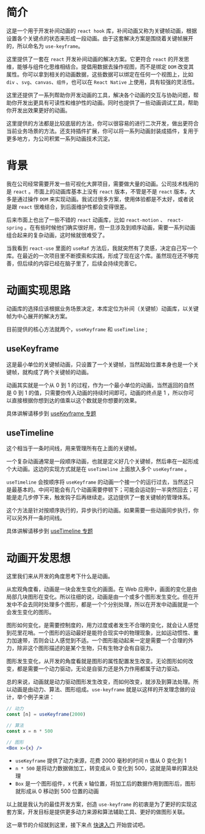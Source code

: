 
<Meta title="Guide|Introduction" />

# 简介

这是一个用于开发补间动画的 `react hook` 库，补间动画又称为关键帧动画，根据设置各个关键点的状态来形成一段动画。由于这套解决方案是围绕着关键帧展开的，所以命名为 `use-keyframe`。

这里提供了一套在 `react` 开发补间动画的解决方案。它更符合 `react` 的开发思维，能够与组件化思维相结合。提倡用数据去操作视图，而不是绑定 `DOM` 改变其属性。你可以拿到相关的动画数据，这些数据可以绑定在任何一个视图上，比如 `div` 、`svg`、`canvas`、`组件`，也可以在 `React Native` 上使用，具有较强的灵活性。

这里还提供了一系列帮助你开发动画的工具，解决各个动画的交互与协助问题，帮助你开发出更具有可读性和维护性的动画。同时也提供了一些动画调试工具，帮助你开发出效果更好的动画。

这里提供的方法都是比较底层的方法，你可以很容易的进行二次开发，做出更符合当前业务场景的方法。还支持插件扩展，你可以将一系列动画封装成插件，复用于更多地方，为公司积累一系列动画技术沉淀。

# 背景

我在公司经常需要开发一些可视化大屏项目，需要做大量的动画。公司技术栈用的是 `react` 。市面上的动画库基本上没有 `react` 版本，不管是不是 `react` 版本，大多是通过操作 `DOM` 来实现动画。我试过很多方案，使用体验都是不太好，或者说是跟 `react` 很难结合，到后面维护性都会变得很差。

后来市面上也出了一些不错的 `react` 动画库，比如 `react-motion` 、 `react-spring` 。在有些时候他们确实很好用，但一旦涉及到顺序动画，需要一系列动画组合起来的复杂动画，这时候就很难受了。

当我看到 `react-use` 里面的 `useRaf` 方法后，我就突然有了灵感，决定自己写一个库。在最近的一次项目里不断摸索和实践，形成了现在这个库。虽然现在还不够完善，但后续的内容已经在脑子里了，后续会持续完善它。

# 动画实现思路

动画库的选择应该根据业务场景决定，本库定位为补间（关键帧）动画库，以关键帧为中心展开的解决方案。

目前提供的核心方法就两个，`useKeyframe` 和 `useTimeline` ;

## useKeyframe

这是最小单位的关键帧动画，只设置了一个关键帧，当然起始位置本身也是一个关键帧，就构成了两个关键帧的动画。

动画其实就是一个从 0 到 1 的过程，作为一个最小单位的动画，当然返回的自然是 0 到 1 的值，只需要你传入动画的持续时间即可。动画的终点是 1 ，所以你可以直接根据你想到达的值乘以这个数就是你想要的效果。

具体讲解请移步到 [useKeyframe 专题](?path=/docs/core-usekeyframe--demo-1)

## useTimeline

这个相当于一条时间线，用来管理所有在上面的关键帧。

一个复杂动画通常是一段顺序动画，也就是定义好几个关键帧，然后串在一起形成个大动画。这边的实现方式就是在 `useTimeline` 上面放入多个 `useKeyframe` 。

`useTimeline` 会按顺序将 `useKeyframe` 的动画一个接一个的运行过去，当然这只是最基本的。中间可能会有几个动画需要停顿下；可能会运动到一半突然回去；可能是走几步停下来，触发钩子后再继续走。这边提供了一套关键帧的管理体系。

这个方法是针对按顺序执行的，异步执行的动画。如果需要一些动画同步执行，你可以另外开一条时间线。

具体讲解请移步到 [useTimeline 专题](?path=/docs/core-usetimeline--demo-1)

# 动画开发思想

这里我们来从开发的角度思考下什么是动画。

从宏观角度看，动画是一块会发生变化的画面。在 Web 应用中，画面的变化是由局部几块图形在变化。所以往细的说，动画是由一个或多个图形发生变化。但在开发中不会去同时处理多个图形，都是一个个分别处理，所以在开发中动画就是一个会发生变化的图形。

图形如何变化，是需要控制度的，用力过度或者发生不合理的变化，就会让人感觉到花里花哨。一个图形的运动最好是能符合现实中的物理现象，比如运动惯性、重力加速带，否则会让人感觉到不适。一个图形能动起来一定是需要一个合理的外力，除非这个图形描述的是某个生物，只有生物才会有自驱力。

图形发生变化，从开发的角度看就是图形的属性配置发生改变。无论图形如何改变，都是需要一个动力驱动，无论是自驱力还是外力作用都属于动力驱动。

总的来说，动画就是动力驱动图形发生改变，而如何改变，就涉及到算法处理。所以动画是由动力、算法、图形组成。`use-keyframe` 就是以这样的开发理念做的设计，举个例子来讲：

```jsx
// 动力
const [n] = useKeyframe(2000)

// 算法
const x = n * 500

// 图形
<Box x={x} />
```

- `useKeyframe` 提供了动力来源，花费 2000 毫秒的时间 n 值从 0 变化到 1
- `n * 500` 是将动力数据做加工，转变成从 0 变化到 500，这就是简单的算法处理
- `Box` 是一个图形组件，x 代表 x 轴位置，将加工后的数据作用到图形后，图形就形成从 0 移动到 500 位置的动画

以上就是我认为的最佳开发方案，创造 `use-keyframe` 的初衷是为了更好的实现这套方案，开发目标是提供更多动力来源和算法辅助工具、更好的做图形关联。

这一章节的介绍就到这里，接下来点 [快速入门](?path=/docs/guide-quickstart--page) 开始尝试吧。
